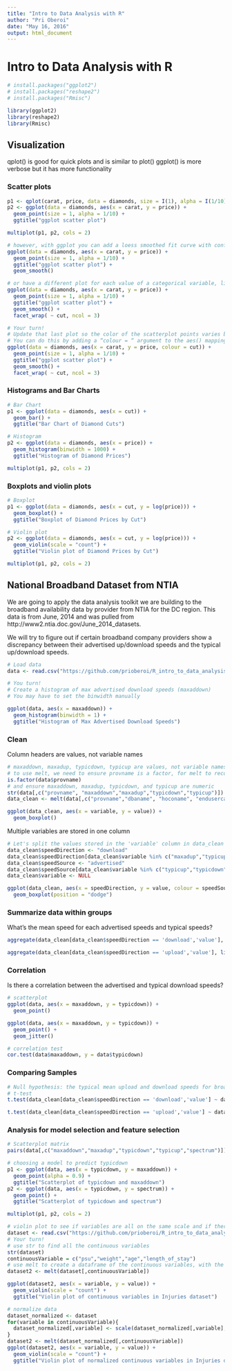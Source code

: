 ```yaml
---
title: "Intro to Data Analysis with R"
author: "Pri Oberoi"
date: "May 16, 2016"
output: html_document
---
```


# Intro to Data Analysis with R

```r

# install.packages("ggplot2")
# install.packages("reshape2")
# install.packages("Rmisc")

library(ggplot2)
library(reshape2)
library(Rmisc)
```

## Visualization

qplot() is good for quick plots and is similar to plot()
ggplot() is more verbose but it has more functionality

### Scatter plots
```r
p1 <- qplot(carat, price, data = diamonds, size = I(1), alpha = I(1/10), main = "qplot scatter plot")
p2 <- ggplot(data = diamonds, aes(x = carat, y = price)) +
  geom_point(size = 1, alpha = 1/10) +
  ggtitle("ggplot scatter plot")

multiplot(p1, p2, cols = 2)

# however, with ggplot you can add a loess smoothed fit curve with confidence region
ggplot(data = diamonds, aes(x = carat, y = price)) +
  geom_point(size = 1, alpha = 1/10) +
  ggtitle("ggplot scatter plot") +
  geom_smooth() 

# or have a different plot for each value of a categorical variable, like diamond cut
ggplot(data = diamonds, aes(x = carat, y = price)) +
  geom_point(size = 1, alpha = 1/10) +
  ggtitle("ggplot scatter plot") +
  geom_smooth() +
  facet_wrap( ~ cut, ncol = 3)

# Your turn!
# Update that last plot so the color of the scatterplot points varies based on the value of “cut”
# You can do this by adding a “colour = “ argument to the aes() mapping and passing in the variable name (cut)
ggplot(data = diamonds, aes(x = carat, y = price, colour = cut)) +
  geom_point(size = 1, alpha = 1/10) +
  ggtitle("ggplot scatter plot") +
  geom_smooth() +
  facet_wrap( ~ cut, ncol = 3)
```

### Histograms and Bar Charts
```r
# Bar Chart
p1 <- ggplot(data = diamonds, aes(x = cut)) +
  geom_bar() +
  ggtitle("Bar Chart of Diamond Cuts")

# Histogram
p2 <- ggplot(data = diamonds, aes(x = price)) +
  geom_histogram(binwidth = 1000) +
  ggtitle("Histogram of Diamond Prices")

multiplot(p1, p2, cols = 2)
```

### Boxplots and violin plots
```r
# Boxplot
p1 <- ggplot(data = diamonds, aes(x = cut, y = log(price))) +
  geom_boxplot() +
  ggtitle("Boxplot of Diamond Prices by Cut")

# Violin plot
p2 <- ggplot(data = diamonds, aes(x = cut, y = log(price))) +
  geom_violin(scale = "count") +
  ggtitle("Violin plot of Diamond Prices by Cut")

multiplot(p1, p2, cols = 2)
```

## National Broadband Dataset from NTIA

We are going to apply the data analysis toolkit we are building to the broadband availability data by provider from NTIA for the DC region. This data is from June, 2014 and was pulled from http://www2.ntia.doc.gov/June_2014_datasets. 

We will try to figure out if certain broadband company providers show a discrepancy between their advertised up/download speeds and the typical up/download speeds.

```r
# Load data
data <- read.csv("https://github.com/prioberoi/R_intro_to_data_analysis/raw/master/DC-NBM-Wireless-CSV-JUN-2014.csv", sep = "|")

# You turn!
# Create a histogram of max advertised download speeds (maxaddown)
# You may have to set the binwidth manually

ggplot(data, aes(x = maxaddown)) +
  geom_histogram(binwidth = 1) +
  ggtitle("Histogram of Max Advertised Download Speeds")

```

### Clean

Column headers are values, not variable names
```r
# maxaddown, maxadup, typicdown, typicup are values, not variable names
# to use melt, we need to ensure provname is a factor, for melt to recognize it as an id variable
is.factor(data$provname)
# and ensure maxaddown, maxadup, typicdown, and typicup are numeric
str(data[,c("provname", "maxaddown","maxadup","typicdown","typicup")])
data_clean <- melt(data[,c("provname","dbaname", "hoconame", "endusercat...", "maxaddown","maxadup","typicdown","typicup")])

ggplot(data_clean, aes(x = variable, y = value)) +
  geom_boxplot()

```

Multiple variables are stored in one column
```r
# Let's split the values stored in the 'variable' column in data_clean into two variables
data_clean$speedDirection <- "download"
data_clean$speedDirection[data_clean$variable %in% c("maxadup","typicup")] <- "upload"
data_clean$speedSource <- "advertised"
data_clean$speedSource[data_clean$variable %in% c("typicup","typicdown")] <- "typical"
data_clean$variable <- NULL

ggplot(data_clean, aes(x = speedDirection, y = value, colour = speedSource)) +
  geom_boxplot(position = "dodge")
```

### Summarize data within groups

What's the mean speed for each advertised speeds and typical speeds?
```r
aggregate(data_clean[data_clean$speedDirection == 'download','value'], list(data_clean[data_clean$speedDirection == 'download', 'speedSource']), mean)

aggregate(data_clean[data_clean$speedDirection == 'upload','value'], list(data_clean[data_clean$speedDirection == 'upload', 'speedSource']), mean)
```

### Correlation

Is there a correlation between the advertised and typical download speeds?
```r
# scatterplot
ggplot(data, aes(x = maxaddown, y = typicdown)) + 
  geom_point()

ggplot(data, aes(x = maxaddown, y = typicdown)) + 
  geom_point() +
  geom_jitter()

# correlation test
cor.test(data$maxaddown, y = data$typicdown)
```

### Comparing Samples

```r
# Null hypothesis: the typical mean upload and download speeds for broadband providers in Washington, DC are the same as the advertised speeds
# t-test
t.test(data_clean[data_clean$speedDirection == 'download','value'] ~ data_clean[data_clean$speedDirection == 'download','speedSource'], data_clean)

t.test(data_clean[data_clean$speedDirection == 'upload','value'] ~ data_clean[data_clean$speedDirection == 'upload','speedSource'], data_clean)
```

### Analysis for model selection and feature selection

```r
# Scatterplot matrix
pairs(data[,c("maxaddown","maxadup","typicdown","typicup","spectrum")])

# choosing a model to predict typicdown
p1 <- ggplot(data, aes(x = typicdown, y = maxaddown)) +
  geom_point(alpha = 0.9) +
  ggtitle("Scatterplot of typicdown and maxaddown")
p2 <- ggplot(data, aes(x = typicdown, y = spectrum)) +
  geom_point() +
  ggtitle("Scatterplot of typicdown and spectrum")

multiplot(p1, p2, cols = 2)

```

```r
# violin plot to see if variables are all on the same scale and if there is a lot of missing data
dataset <- read.csv("https://github.com/prioberoi/R_intro_to_data_analysis/raw/master/injuries.csv", sep = ",")
# Your turn!
# use str to find all the continuous variables
str(dataset)
continuousVariable = c("psu","weight","age","length_of_stay")
# use melt to create a dataframe of the continuous variables, with the variable name as a categorical variable
dataset2 <- melt(dataset[,continuousVariable])

ggplot(dataset2, aes(x = variable, y = value)) +
  geom_violin(scale = "count") +
  ggtitle("Violin plot of continuous variables in Injuries dataset")

# normalize data
dataset_normalized <- dataset
for(variable in continuousVariable){
  dataset_normalized[,variable] <- scale(dataset_normalized[,variable], center = TRUE, scale = FALSE)
}
dataset2 <- melt(dataset_normalized[,continuousVariable])
ggplot(dataset2, aes(x = variable, y = value)) +
  geom_violin(scale = "count") +
  ggtitle("Violin plot of normalized continuous variables in Injuries dataset")
```

